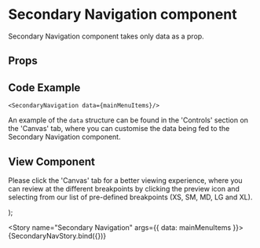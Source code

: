 
<Meta
  title="Newskit/Secondary Navigation"
  component={SecondaryNavigation}
/>


# Secondary Navigation component

Secondary Navigation component takes only data as a prop.
## Props
<Props of={SecondaryNavigation} />

## Code Example
`<SecondaryNavigation data={mainMenuItems}/>`

An example of the `data` structure can be found in the 'Controls' section on the 'Canvas' tab, where you can customise the data being fed to the Secondary Navigation component.

## View Component
Please click the 'Canvas' tab for a better viewing experience, where you can review at the different breakpoints by clicking the preview icon and selecting from our list of pre-defined breakpoints (XS, SM, MD, LG and XL).

  <TCThemeProvider>
    <SecondaryNavigation data={mainMenuItems} />
  </TCThemeProvider>
);

<Story name="Secondary Navigation" args={{ data: mainMenuItems }}>
  {SecondaryNavStory.bind({})}
</Story>

